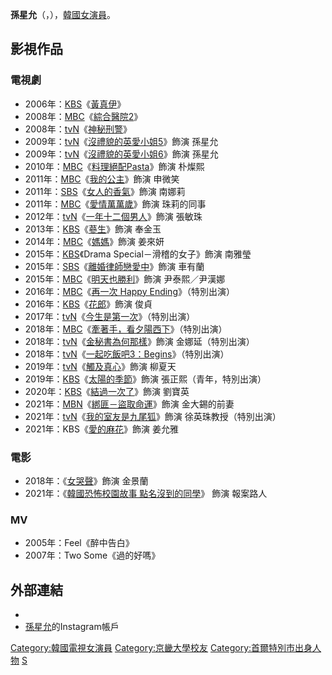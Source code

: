 {{藝人
| 姓名 = 孫星允
| 類型 = 女演員
| 圖片 = [[File:Sun_Sung-yoon_in_Jan_2019.png|200px]]
| 圖片尺寸 = 
| 圖片簡介 = 
| 本名 = 
| 外文名 = 손성윤
| 外文 = ko
| 羅馬拼音 = Son Seong Yun
| 英文名 = 
| 暱稱 = 
| 其他藝名 = 
| 國籍 = {{KOR}}
| 出生日期 = {{birth_date_and_age|1984|8|24}}
| 出生地點 = {{KOR}}[[首爾特別市|首爾特別市]]
| 宗教信仰 = 
| 語言 = [[韓語|韓語]]
| 職業 = [[演員|演員]]
| 教育程度 = [[京畿大學|京畿大學]]多媒體影像學系畢業
| 配偶 = 
| 出道地點 = 
| 出道作 = 
| 出道日期 = 2005年
| 代表作 = 
| 活躍年代 = 
| 唱片公司 = 
| 經紀公司 = [[Imagine_Asia|Imagine Asia]] <br/>
Ungbin ENS 2020.08-
| 相關團體 = 
| 網站 = 
}}
'''孫星允'''（{{lang-ko|손성윤}}，{{bd|1984年|8月24日}}），[[韓國|韓國]][[女演員|女演員]]。


== 影視作品 ==
=== 電視劇 ===
*2006年：[[韓國放送公社|KBS]]《[[黃真伊_(電視劇)|黃真伊]]》
*2008年：[[文化廣播_(韓國)|MBC]]《[[綜合醫院2|綜合醫院2]]》
*2008年：[[TVN|tvN]]《[[神秘刑警|神秘刑警]]》
*2009年：[[TVN|tvN]]《[[沒禮貌的英愛小姐#第五季|沒禮貌的英愛小姐5]]》飾演 孫星允
*2009年：[[TVN|tvN]]《[[沒禮貌的英愛小姐#第六季|沒禮貌的英愛小姐6]]》飾演 孫星允
*2010年：[[文化廣播_(韓國)|MBC]]《[[Pasta_(電視劇)|料理絕配Pasta]]》飾演 朴燦熙
*2011年：[[文化廣播_(韓國)|MBC]]《[[My_Princess|我的公主]]》飾演 申微笑
*2011年：[[SBS株式會社|SBS]]《[[女人香_(韓國電視劇)|女人的香氣]]》飾演 南娜莉
*2011年：[[文化廣播_(韓國)|MBC]]《[[愛情萬萬歲_(韓國電視劇)|愛情萬萬歲]]》飾演 珠莉的同事
*2012年：[[TVN|tvN]]《[[一年十二個男人|一年十二個男人]]》飾演 張敏珠
*2013年：[[韓國放送公社|KBS]]《[[蔘生|蔘生]]》飾演 奉金玉
*2014年：[[文化廣播_(韓國)|MBC]]《[[媽媽_(電視劇)|媽媽]]》飾演 姜來妍
*2015年：[[韓國放送公社|KBS]]《Drama Special－滑稽的女子》飾演 南雅瑩
*2015年：[[SBS_(韓國)|SBS]]《[[離婚律師戀愛中|離婚律師戀愛中]]》飾演 車有蘭
*2015年：[[文化廣播_(韓國)|MBC]]《[[明天也勝利|明天也勝利]]》飾演 尹泰熙／尹漢娜
*2016年：[[文化廣播_(韓國)|MBC]]《[[再一次_Happy_Ending|再一次 Happy Ending]]》（特別出演）
*2016年：[[韓國放送公社|KBS]]《[[花郎_(電視劇)|花郎]]》飾演 俊貞
*2017年：[[TVN|tvN]]《[[今生是第一次|今生是第一次]]》（特別出演）
*2018年：[[文化廣播_(韓國)|MBC]]《[[牽著手，看夕陽西下|牽著手，看夕陽西下]]》（特別出演）
*2018年：[[TVN|tvN]]《[[金秘書為何那樣|金秘書為何那樣]]》飾演 金娜延（特別出演）
*2018年：[[TVN|tvN]]《[[一起吃飯吧3：Begins|一起吃飯吧3：Begins]]》（特別出演）
*2019年：[[TVN|tvN]]《[[觸及真心|觸及真心]]》飾演 柳夏天
*2019年：[[韓國放送公社|KBS]]《[[太陽的季節_(韓國電視劇)|太陽的季節]]》飾演 張正熙（青年，特別出演）
*2020年：[[韓國放送公社|KBS]]《[[結過一次了|結過一次了]]》飾演 劉寶英
*2021年：[[每日放送_(韩国)|MBN]]《[[綁匪－盜取命運|綁匪－盜取命運]]》飾演 金大錫的前妻
*2021年：[[TVN|tvN]]《[[我的室友是九尾狐|我的室友是九尾狐]]》飾演 徐英珠教授（特別出演）
*2021年：KBS《[[愛的麻花|愛的麻花]]》飾演 姜允雅

=== 電影 ===
*2018年：《[[女哭聲|女哭聲]]》飾演 金景蘭
*2021年：《[[韓國恐怖校園故事_點名沒到的同學|韓國恐怖校園故事 點名沒到的同學]]》 飾演 報案路人

=== MV ===
*2005年：Feel《醉中告白》
*2007年：Two Some《過的好嗎》

== 外部連結 ==
*{{Twitter|eeyorelike}}{{ko}}
*[https://www.instagram.com/sonsungyoon/ 孫星允]{{Wayback|url=https://www.instagram.com/sonsungyoon/ |date=20180923053856 }}的Instagram帳戶{{ko}}

{{Imagine Asia}}
{{DEFAULTSORT: Son Seong Yun}}
[[Category:韓國電視女演員|Category:韓國電視女演員]]
[[Category:京畿大學校友|Category:京畿大學校友]]
[[Category:首爾特別市出身人物|Category:首爾特別市出身人物]]
[[Category:孫姓|S]]
